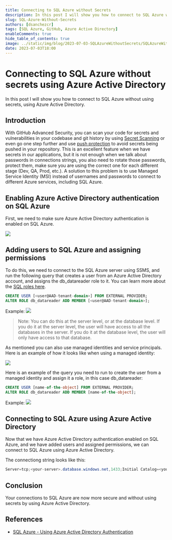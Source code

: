 ```yaml
---
title: Connecting to SQL Azure without Secrets
description: In this post I will show you how to connect to SQL Azure without using secrets, using Azure Active Directory.
slug: SQL-Azure-Without-Secrets
authors: [dsanchezcr]
tags: [SQL Azure, GitHub, Azure Active Directory]
enableComments: true
hide_table_of_contents: true
image: ../static/img/blog/2023-07-03-SQLAzureWithoutSecrets/SQLAzureWithoutSecrets.jpg
date: 2023-07-03T18:00
---
```

# Connecting to SQL Azure without secrets using Azure Active Directory

In this post I will show you how to connect to SQL Azure without using secrets, using Azure Active Directory.

<!--truncate-->

## Introduction

With GitHub Advanced Security, you can scan your code for secrets and vulnerabilities in your codebase and git history by using [Secret Scanning](https://docs.github.com/code-security/secret-scanning/about-secret-scanning) or even go one step further and use [push protection](https://docs.github.com/enterprise-cloud@latest/code-security/secret-scanning/protecting-pushes-with-secret-scanning) to avoid secrets being pushed in your repository. This is an excellent feature when we have secrets in our applications, but it is not enough when we talk about passwords in connections strings, you also need to rotate those passwords, protect them, make sure you are using the correct one for each different stage (Dev, QA, Prod, etc.). A solution to this problem is to use Managed Service Identity (MSI) instead of usernames and passwords to connect to different Azure services, including SQL Azure.

## Enabling Azure Active Directory authentication on SQL Azure

First, we need to make sure Azure Active Directory authentication is enabled on SQL Azure. 

![](../static/img/blog/2023-07-03-SQLAzureWithoutSecrets/AADEnabledSQLServer.jpg)

## Adding users to SQL Azure and assigning permissions

To do this, we need to connect to the SQL Azure server using SSMS, and run the following query that creates a user from an Azure Active Directory account, and assigns the db_datareader role to it. You can learn more about the [SQL roles here](https://learn.microsoft.com/sql/relational-databases/security/authentication-access/database-level-roles?https://learn.microsoft.com/sql/relational-databases/security/authentication-access/database-level-roles?view=sql-server-ver16#fixed-database-roles).

```sql
CREATE USER [<user@AAD-tenant-domain>] FROM EXTERNAL PROVIDER;
ALTER ROLE db_datareader ADD MEMBER [<user@AAD-tenant-domain>];
```

Example:
![](../static/img/blog/2023-07-03-SQLAzureWithoutSecrets/AddingUser.jpg)

> Note: You can do this at the server level, or at the database level. If you do it at the server level, the user will have access to all the databases in the server. If you do it at the database level, the user will only have access to that database.

As mentioned you can also use managed identities and service principals. Here is an example of how it looks like when using a managed identity:

![](../static/img/blog/2023-07-03-SQLAzureWithoutSecrets/ManagedIdentity.jpg)

Here is an example of the query you need to run to create the user from a managed identity and assign it a role, in this case db_datareader:

```sql
CREATE USER [name-of-the-object] FROM EXTERNAL PROVIDER;
ALTER ROLE db_datareader ADD MEMBER [name-of-the-object];
```

Example:
![](../static/img/blog/2023-07-03-SQLAzureWithoutSecrets/AddingManagedIdentity.jpg)

## Connecting to SQL Azure using Azure Active Directory

Now that we have Azure Active Directory authentication enabled on SQL Azure, and we have added users and assigned permissions, we can connect to SQL Azure using Azure Active Directory.

The connectiong string looks like this:

```csharp
Server=tcp;<your-server>.database.windows.net,1433;Initial Catalog=<your-database>;Authentication=Active Directory Managed Identity;
```

## Conclusion

Your connections to SQL Azure are now more secure and without using secrets by using Azure Active Directory.

## References

- [SQL Azure - Using Azure Active Directory Authentication](https://docs.microsoft.com/azure/azure-sql/database/authentication-aad-overview)